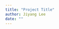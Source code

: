 ```yaml
---
title: "Project Title"
author: Jiyang Lee
date: ""
---
```


<!-- Add project description, links, and details here -->
